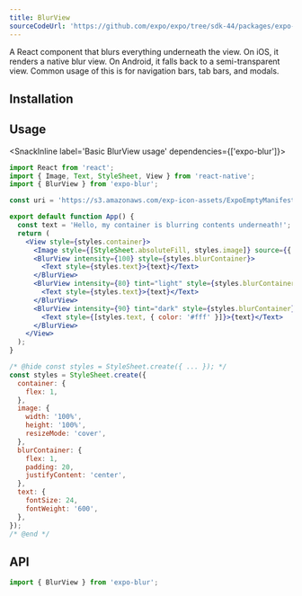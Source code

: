 ```yaml
---
title: BlurView
sourceCodeUrl: 'https://github.com/expo/expo/tree/sdk-44/packages/expo-blur'
---
```



A React component that blurs everything underneath the view. On iOS, it renders a native blur view. On Android, it falls back to a semi-transparent view. Common usage of this is for navigation bars, tab bars, and modals.

<PlatformsSection android emulator ios simulator web />

## Installation

<InstallSection packageName="expo-blur" />

## Usage

<SnackInline label='Basic BlurView usage' dependencies={['expo-blur']}>

```jsx
import React from 'react';
import { Image, Text, StyleSheet, View } from 'react-native';
import { BlurView } from 'expo-blur';

const uri = 'https://s3.amazonaws.com/exp-icon-assets/ExpoEmptyManifest_192.png';

export default function App() {
  const text = 'Hello, my container is blurring contents underneath!';
  return (
    <View style={styles.container}>
      <Image style={[StyleSheet.absoluteFill, styles.image]} source={{ uri }} />
      <BlurView intensity={100} style={styles.blurContainer}>
        <Text style={styles.text}>{text}</Text>
      </BlurView>
      <BlurView intensity={80} tint="light" style={styles.blurContainer}>
        <Text style={styles.text}>{text}</Text>
      </BlurView>
      <BlurView intensity={90} tint="dark" style={styles.blurContainer}>
        <Text style={[styles.text, { color: '#fff' }]}>{text}</Text>
      </BlurView>
    </View>
  );
}

/* @hide const styles = StyleSheet.create({ ... }); */
const styles = StyleSheet.create({
  container: {
    flex: 1,
  },
  image: {
    width: '100%',
    height: '100%',
    resizeMode: 'cover',
  },
  blurContainer: {
    flex: 1,
    padding: 20,
    justifyContent: 'center',
  },
  text: {
    fontSize: 24,
    fontWeight: '600',
  },
});
/* @end */
```

</SnackInline>

## API

```js
import { BlurView } from 'expo-blur';
```

<APISection packageName="expo-blur" />
